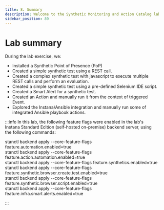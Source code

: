 ```yaml
---
title: 8. Summary
description: Welcome to the Synthetic Monitoring and Action Catalog lab
sidebar_position: 80
---
```


# Lab summary

During the lab exercise, we:
- Installed a Synthetic Point of Presence (PoP)
- Created a simple synthetic test using a REST call.
- Created a complex synthetic test with javascript to execute multiple REST calls and perform an evaluation.
- Created a simple synthetic test using a pre-defined Selenium IDE script.
- Created a Smart Alert for a synthetic test.
- Created an Action and manually run it from the context of triggered Event.
- Explored the Instana/Ansible integration and manually run some of integrated Ansible playbook actions.

:::info
In this lab, the following feature flags were enabled in the lab's Instana Standard Edition (self-hosted on-premise) backend server, using the following commands:

stanctl backend apply --core-feature-flags feature.automation.enabled=true   
stanctl backend apply --core-feature-flags feature.action.automation.enabled=true   
stanctl backend apply --core-feature-flags feature.synthetics.enabled=true   
stanctl backend apply --core-feature-flags feature.synthetic.browser.create.test.enabled=true   
stanctl backend apply --core-feature-flags feature.synthetic.browser.script.enabled=true   
stanctl backend apply --core-feature-flags feature.infra.smart.alerts.enabled=true   

:::
